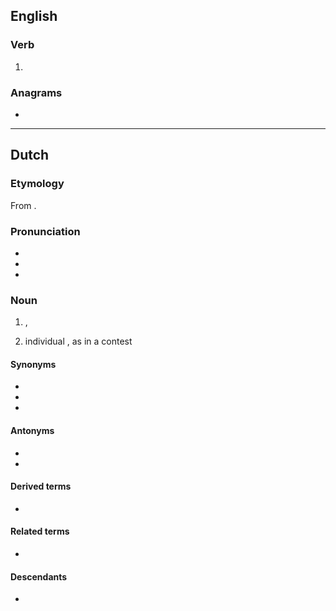 ==English==

===Verb===
{{head|en|verb form}}

# {{present participle of|en|overwin|nocat=1}}

===Anagrams===
* {{anagrams|en|a=egiinnnorvw|winning over}}

----

==Dutch==

===Etymology===
From {{suffix|nl|overwinnen|ing}}.

===Pronunciation===
* {{IPA|nl|/ˌoːvərˈʋɪnɪŋ/}}
* {{audio|nl|Nl-overwinning.ogg|Audio}}
* {{hyphenation|nl|over|win|ning}}

===Noun===
{{nl-noun|f|-en|overwinningetje|dim2=overwinninkje}}

# {{l|en|victory}}, {{l|en|triumph}}
# individual {{l|en|win}}, as in a contest

====Synonyms====
* {{l|nl|triomf}}
* {{l|nl|victorie}}
* {{l|nl|zege}}

====Antonyms====
* {{l|nl|nederlaag}}
* {{l|nl|verlies}}

====Derived terms====
* {{l|nl|overwinningsroes}} {{g2|m}}

====Related terms====
* {{l|nl|overwinnaar}}

====Descendants====
* {{desc|dcr|overwinning}}